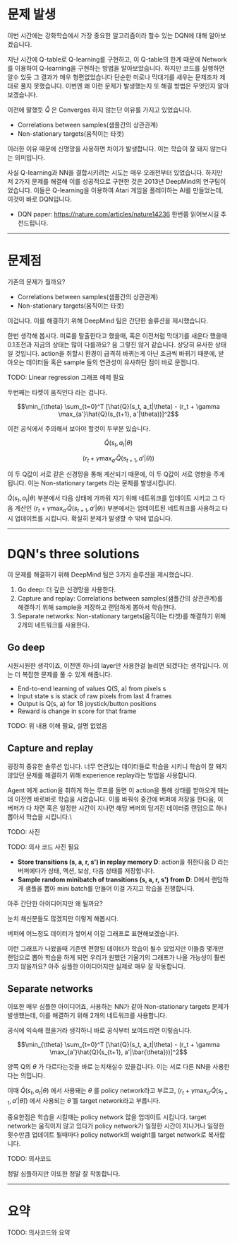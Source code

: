 # 문제 발생
이번 시간에는 강화학습에서 가장 중요한 알고리즘이라 할수 있는 DQN에 대해 알아보겠습니다.

지난 시간에 Q-table로 Q-learning를 구현하고, 이 Q-table의 한계 때문에 Network를 이용하여 Q-learning을 구현하는 방법을 알아보았습니다. 하지만 코드를 실행하면 알수 있듯 그 결과가 매우 형편없었습니다 단순한 미로나 막대기를 새우는 문제조차 제대로 풀지 못했습니다. 이번엔 왜 이런 문제가 발생했는지 또 해결 방법은 무엇인지 알아보겠습니다.

이전에 말했듯 $\hat{Q}$ 은 Converges 하지 않는단 이유를 가지고 있었습니다.
* Correlations between samples(샘플간의 상관관계)
* Non-stationary targets(움직이는 타겟)

이러한 이유 때문에 신명망을 사용하면 차이가 발생합니다. 이는 학습이 잘 돼지 않는다는 의미입니다.


사실 Q-learning과 NN을 결합시키려는 시도는 매우 오래전부터 있었습니다. 하지만 저 2가지 문제를 해결해 이를 성공적으로 구현한 것은 2013년 DeepMind의 연구팀이었습니다. 이들은 Q-learning을 이용하여 Atari 게임을 플레이하는 AI를 만들었는데, 이것이 바로 DQN입니다.

* DQN paper: https://nature.com/articles/nature14236
한번쯤 읽어보시길 추천드립니다.

***

# 문제점
기존의 문제가 뭘까요?

* Correlations between samples(샘플간의 상관관계)
* Non-stationary targets(움직이는 타겟)

이겁니다. 이를 해결하기 위해 DeepMind 팀은 간단한 솔류션을 제시했습니다.

한번 생각해 봅시다. 미로를 탈출한다고 했을때, 혹은 이전처럼 막대기를 새운다 했을때 0.1초전과 지금의 상태는 많이 다를까요? 음 그렇진 않거 같습니다. 상당히 유사한 상태일 것입니다. action을 취할시 환경이 급격히 바뀌는게 아닌 조금씩 바뀌기 때문에, 받아오는 데이터들 혹은 sample 들의 연관성이 유사하단 점이 바로 문젭니다.

TODO: Linear regression 그래프 예제 필요

두번째는 타켓이 움직인다 라는 겁니다.

```math
\min_{\theta} \sum_{t=0}^T [\hat{Q}(s_t, a_t|\theta) - (r_t + \gamma \max_{a'}\hat{Q}(s_{t+1}, a'|\theta))]^2
```

이전 공식에서 주의해서 보아야 할것이 두부분 있습니다.

```math
\hat{Q}(s_t, a_t|\theta)
```

```math
(r_t + \gamma \max_{a'}\hat{Q}(s_{t+1}, a'|\theta))
```

이 두 Q값이 서로 같은 신경망을 통해 계산되기 때문에, 이 두 Q값이 서로 영향을 주게 됩니다. 이는 Non-stationary targets 라는 문제를 발생시킵니다.

$\hat{Q}(s_t, a_t|\theta)$ 부분에서 다음 상태에 가까워 지기 위해 네트워크를 업데이트 시키고 그 다음 계산인 $(r_t + \gamma \max_{a'}\hat{Q}(s_{t+1}, a'|\theta))$ 부분에서는 업데이트된 네트워크를 사용하고 다시 업데이트를 시킵니다. 확실히 문제가 발생할 수 밖에 없습니다.

***

# DQN's three solutions
이 문제를 해결하기 위해 DeepMind 팀은 3가지 솔루션을 제시했습니다.

1. Go deep: 더 깊은 신경망을 사용한다.
2. Capture and replay: Correlations between samples(샘플간의 상관관계)를 해결하기 위해 sample을 저장하고 랜덤하게 뽑아서 학습한다.
3. Separate networks: Non-stationary targets(움직이는 타겟)를 해결하기 위해 2개의 네트워크를 사용한다.

## Go deep
시원시원한 생각이죠, 이전엔 하나의 layer만 사용한걸 늘리면 되겠다는 생각입니다. 이는 더 복잡한 문제를 풀 수 있게 해줍니다.

* End-to-end learning of values Q(S, a) from pixels s
* Input state s is stack of raw pixels from last 4 frames
* Output is Q(s, a) for 18 joystick/button positions
* Reward is change in score for that frame

TODO: 위 내용 이해 필요, 설명 없었음

## Capture and replay
굉장히 중유한 솔루션 입니다. 너무 연관있는 데이터들로 학습을 시키니 학습이 잘 돼지 않았던 문제를 해결하기 위해 experience replay라는 방법을 사용합니다.

Agent 에게 action을 취하게 하는 루프를 돌면 이 action을 통해 상태를 받아오게 돼는데 이전엔 바로바로 학습을 시켰습니다. 이를 바꿔숴 중간에 버퍼에 저장을 한다음, 이 버퍼가 다 차면 혹은 일정한 시간이 지나면 해당 버퍼의 담겨진 데이터중 랜덤으로 하나 뽑아서 학습을 시킵니다.\

TODO: 사진


TODO: 의사 코드 사진 필요

* **Store transitions (s, a, r, s') in replay memory D**: action을 취한다음 D 라는 버퍼에다가 상태, 액션, 보상, 다음 상태를 저장합니다.
* **Sample random minibatch of transitions (s, a, r, s') from D**: D에서 랜덤하게 샘플을 뽑아 mini batch를 만들어 이걸 가지고 학습을 진행합니다.

아주 간단한 아이디어지만 왜 될까요?

눈치 채신분들도 많겠지만 이렇게 해봅시다.

버퍼에 어느정도 데이터가 쌓어셔 이걸 그래프로 표현해보겠습니다.

이런 그래프가 나왔을때 기존엔 편향된 데이터가 학습이 될수 있었지만 이들중 몇개만 랜덤으로 뽑아 학습을 하게 되면 우리가 원했던 기울기의 그래프가 나올 가능성이 훨씬 크지 않을까요? 아주 심플한 아이디어지만 실제로 매우 잘 작동합니다.

## Separate networks
이또한 매우 심플한 아이디어죠, 사용하는 NN가 같아 Non-stationary targets 문제가 발생했는데, 이를 해결하기 위해 2개의 네트워크를 사용합니다.

공식에 익숙해 졌을거라 생각하니 바로 공식부터 보여드리면 이렇습니다.

```math
\min_{\theta} \sum_{t=0}^T [\hat{Q}(s_t, a_t|\theta) - (r_t + \gamma \max_{a'}\hat{Q}(s_{t+1}, a'|\bar{\theta}))]^2
```

양쪽 Q의 $\theta$ 가 다르다는것을 바로 눈치채실수 있을겁니다. 이는 서로 다른 NN을 사용한다는 의밉니다.

이때 $\hat{Q}(s_t, a_t|\theta)$ 에서 사용돼는 $\theta$ 를 policy network라고 부르고, $(r_t + \gamma \max_{a'}\hat{Q}(s_{t+1}, a'|\bar{\theta}))$ 에서 사용되는 $\bar{\theta}$ 를 target network라고 부릅니다.

중요한점은 학습을 시킬때는 policy network 많을 업데이트 시킵니다. target network는 움직이지 않고 있다가 policy network가 일정한 시간이 지나거나 일정한 횟수만큼 업데이트 될때마다 policy network의 weight를 target network로 복사합니다.

TODO: 의사코드

정말 심플하지만 이또한 정말 잘 작동합니다.

***

# 요약
TODO: 의사코드와 요약